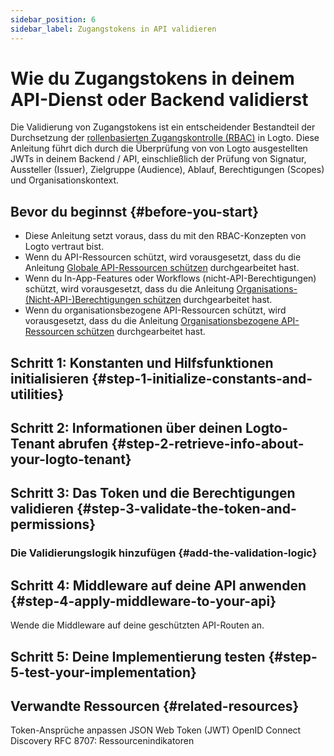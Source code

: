 ```yaml
---
sidebar_position: 6
sidebar_label: Zugangstokens in API validieren
---
```




# Wie du Zugangstokens in deinem API-Dienst oder Backend validierst

Die Validierung von Zugangstokens ist ein entscheidender Bestandteil der Durchsetzung der [rollenbasierten Zugangskontrolle (RBAC)](/authorization/role-based-access-control) in Logto. Diese Anleitung führt dich durch die Überprüfung von von Logto ausgestellten JWTs in deinem Backend / API, einschließlich der Prüfung von Signatur, Aussteller (Issuer), Zielgruppe (Audience), Ablauf, Berechtigungen (Scopes) und Organisationskontext.

## Bevor du beginnst \{#before-you-start}

- Diese Anleitung setzt voraus, dass du mit den RBAC-Konzepten von Logto vertraut bist.
- Wenn du API-Ressourcen schützt, wird vorausgesetzt, dass du die Anleitung [Globale API-Ressourcen schützen](/authorization/global-api-resources) durchgearbeitet hast.
- Wenn du In-App-Features oder Workflows (nicht-API-Berechtigungen) schützt, wird vorausgesetzt, dass du die Anleitung [Organisations-(Nicht-API-)Berechtigungen schützen](/authorization/organization-permissions) durchgearbeitet hast.
- Wenn du organisationsbezogene API-Ressourcen schützt, wird vorausgesetzt, dass du die Anleitung [Organisationsbezogene API-Ressourcen schützen](/authorization/organization-level-api-resources) durchgearbeitet hast.

## Schritt 1: Konstanten und Hilfsfunktionen initialisieren \{#step-1-initialize-constants-and-utilities}

<InitConstsAndUtils />

<Tabs groupId="api-language">
  <TabItem value="node" label="Node.js">
    <NodeInit />
  </TabItem>
  <TabItem value="python" label="Python">
    <PythonInit />
  </TabItem>
  <TabItem value="go" label="Go">
    <GoInit />
  </TabItem>
  <TabItem value="java" label="Java">
    <JavaInit />
  </TabItem>
  <TabItem value="dotnet" label=".NET">
    <DotNetInit />
  </TabItem>
  <TabItem value="php" label="PHP">
    <PhpInit />
  </TabItem>
  <TabItem value="ruby" label="Ruby">
    <RubyInit />
  </TabItem>
  <TabItem value="rust" label="Rust">
    <RustInit />
  </TabItem>
</Tabs>

## Schritt 2: Informationen über deinen Logto-Tenant abrufen \{#step-2-retrieve-info-about-your-logto-tenant}

<RetrieveInfoAboutLogtoTenant />

## Schritt 3: Das Token und die Berechtigungen validieren \{#step-3-validate-the-token-and-permissions}

<ValidateTokenAndPermissions />

### Die Validierungslogik hinzufügen \{#add-the-validation-logic}

<Tabs groupId="api-language">
  <TabItem value="node" label="Node.js">
    <NodeAddValidationLogic />
  </TabItem>
  <TabItem value="python" label="Python">
    <PythonAddValidationLogic />
  </TabItem>
  <TabItem value="go" label="Go">
    <GoAddValidationLogic />
  </TabItem>
  <TabItem value="java" label="Java">
    <JavaAddValidationLogic />
  </TabItem>
  <TabItem value="dotnet" label=".NET">
    <DotNetAddValidationLogic />
  </TabItem>
  <TabItem value="php" label="PHP">
    <PhpAddValidationLogic />
  </TabItem>
  <TabItem value="ruby" label="Ruby">
    <RubyAddValidationLogic />
  </TabItem>
  <TabItem value="rust" label="Rust">
    <RustAddValidationLogic />
  </TabItem>
</Tabs>

## Schritt 4: Middleware auf deine API anwenden \{#step-4-apply-middleware-to-your-api}

Wende die Middleware auf deine geschützten API-Routen an.

<Tabs groupId="api-language">
  <TabItem value="node" label="Node.js">
    <NodeApplyMiddleware />
  </TabItem>
  <TabItem value="python" label="Python">
    <PythonApplyMiddleware />
  </TabItem>
  <TabItem value="go" label="Go">
    <GoApplyMiddleware />
  </TabItem>
  <TabItem value="java" label="Java">
    <JavaApplyMiddleware />
  </TabItem>
  <TabItem value="dotnet" label=".NET">
    <DotNetApplyMiddleware />
  </TabItem>
  <TabItem value="php" label="PHP">
    <PhpApplyMiddleware />
  </TabItem>
  <TabItem value="ruby" label="Ruby">
    <RubyApplyMiddleware />
  </TabItem>
  <TabItem value="rust" label="Rust">
    <RustApplyMiddleware />
  </TabItem>
</Tabs>

## Schritt 5: Deine Implementierung testen \{#step-5-test-your-implementation}

<TestYourImplementation />

## Verwandte Ressourcen \{#related-resources}

<Url href="/developers/custom-token-claims">Token-Ansprüche anpassen</Url>
<Url href="https://auth.wiki/jwt">JSON Web Token (JWT)</Url>
<Url href="https://openid.net/specs/openid-connect-discovery-1_0.html">
  OpenID Connect Discovery
</Url>
<Url href="https://www.rfc-editor.org/rfc/rfc8707.html">RFC 8707: Ressourcenindikatoren</Url>

